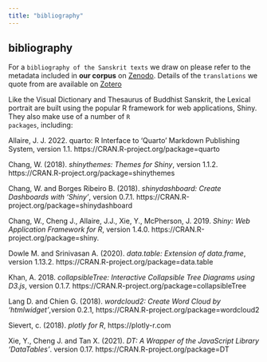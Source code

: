 ```yaml
---
title: "bibliography"
---
```


## bibliography

For a <code>bibliography of the Sanskrit texts</code> we draw on please refer to the metadata included in <b>our corpus</b> on <a href='https://bit.ly/BuddhistSanskritCorpus'>Zenodo</a>. Details of the <code>translations</code> we quote from are available on <a href='https://www.zotero.org/groups/240567/buddhist_translators_workbench/library'>Zotero</a>


Like the Visual Dictionary and Thesaurus of Buddhist Sanskrit, the Lexical portrait are built using the popular R framework for web applications, Shiny. They also make use of a number of <code>R packages</code>, including:

Allaire, J. J. 2022. quarto: R Interface to 'Quarto' Markdown Publishing System, version 1.1. https://CRAN.R-project.org/package=quarto

Chang, W. (2018). <i>shinythemes: Themes for Shiny</i>, version 1.1.2. https://CRAN.R-project.org/package=shinythemes

Chang, W. and Borges Ribeiro B. (2018). <i>shinydashboard: Create Dashboards with 'Shiny'</i>, version 0.7.1. https://CRAN.R-project.org/package=shinydashboard

Chang, W., Cheng J., Allaire, J.J., Xie, Y., McPherson, J. 2019. <i>Shiny: Web Application Framework for R</i>, version 1.4.0. https://CRAN.R-project.org/package=shiny.

Dowle M. and Srinivasan A. (2020). <i>data.table: Extension of data.frame</i>, version 1.13.2. https://CRAN.R-project.org/package=data.table

Khan, A. 2018. <i>collapsibleTree: Interactive Collapsible Tree Diagrams using D3.js</i>, version 0.1.7. https://CRAN.R-project.org/package=collapsibleTree

Lang D. and Chien G. (2018). <i>wordcloud2: Create Word Cloud by 'htmlwidget'</i>,version 0.2.1, https://CRAN.R-project.org/package=wordcloud2

Sievert, c. (2018). <i>plotly for R</i>, https://plotly-r.com

Xie, Y., Cheng J. and Tan X. (2021). <i>DT: A Wrapper of the JavaScript Library 'DataTables'</i>. version 0.17. https://CRAN.R-project.org/package=DT

